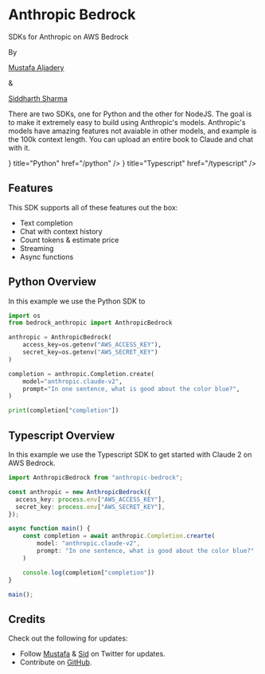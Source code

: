 
<div className="flex flex-col justify-center items-center w-full mt-12">
  <h1 className="text-6xl font-bold text-[#363636]">Anthropic Bedrock</h1>
</div>

<div className="flex text-center flex-col justify-center items-center mt-6 text-xl text-gray-400 font-medium">
  SDKs for Anthropic on AWS Bedrock
</div>

<div className="flex mt-4 text-sm font-medium text-gray-600 flex-row justify-center space-x-1 items-center">
  <p>By</p>
  <a
    href="https://www.maxaljadery.com/"
    target="_blank"
    className="text-blue-700 hover:opacity-80"
  >
    Mustafa Aljadery
  </a>
  <p>&</p>
  <a
    href="https://stanford.edu/~sidshr/"
    target="_blank"
    className="text-blue-700 hover:opacity-80"
  >
    Siddharth Sharma
  </a>
</div>

There are two SDKs, one for Python and the other for NodeJS. The goal is to make it extremely easy to build using Anthropic's models. Anthropic's models have amazing features not avaiable in other models, and example is the 100k context length. You can upload an entire book to Claude and chat with it.

<Cards className="flex flex-row pt-8 w-full">
  <Card
    icon={<img src="/python.png" width={24} height={24} />}
    title="Python"
    href="/python"
  />
  <Card
    icon={
      <svg
        width="24"
        height="24"
        viewBox="0 0 24 24"
        fill="none"
        xmlns="http://www.w3.org/2000/svg"
        className="my-auto"
      >
        <g clip-path="url(#clip0_18_2)">
          <path d="M0 12V0H24V24H0" fill="#007ACC" />
          <path
            d="M5.26202 12.0418V13.0198H8.38202V21.8998H10.596V13.0198H13.716V12.0598C13.716 11.5198 13.716 11.0818 13.692 11.0698C13.692 11.0518 11.79 11.0458 9.48002 11.0458L5.28002 11.0638V12.0478L5.26202 12.0418ZM19.284 11.0398C19.896 11.1838 20.364 11.4598 20.784 11.8978C21.006 12.1378 21.336 12.5578 21.36 12.6658C21.36 12.7018 20.322 13.4038 19.692 13.7938C19.668 13.8118 19.572 13.7098 19.476 13.5538C19.164 13.1098 18.846 12.9178 18.348 12.8818C17.628 12.8338 17.148 13.2118 17.148 13.8418C17.148 14.0338 17.184 14.1418 17.256 14.2978C17.418 14.6278 17.718 14.8258 18.648 15.2338C20.364 15.9718 21.108 16.4578 21.558 17.1538C22.068 17.9338 22.182 19.1578 21.84 20.0758C21.456 21.0778 20.52 21.7558 19.182 21.9778C18.762 22.0498 17.802 22.0378 17.352 21.9598C16.392 21.7798 15.474 21.2998 14.91 20.6818C14.688 20.4418 14.262 19.7998 14.286 19.7578L14.514 19.6138L15.414 19.0918L16.092 18.6958L16.248 18.9058C16.446 19.2178 16.89 19.6378 17.148 19.7818C17.928 20.1838 18.972 20.1298 19.488 19.6618C19.71 19.4578 19.806 19.2418 19.806 18.9418C19.806 18.6658 19.764 18.5398 19.626 18.3298C19.434 18.0658 19.05 17.8498 17.97 17.3698C16.728 16.8418 16.2 16.5058 15.708 15.9898C15.426 15.6778 15.168 15.1918 15.048 14.7898C14.958 14.4418 14.928 13.5898 15.012 13.2478C15.27 12.0478 16.176 11.2078 17.472 10.9678C17.892 10.8838 18.882 10.9198 19.296 11.0278L19.284 11.0398Z"
            fill="white"
          />
        </g>
        <defs>
          <clipPath id="clip0_18_2">
            <rect width="24" height="24" fill="white" />
          </clipPath>
        </defs>
      </svg>
    }
    title="Typescript"
    href="/typescript"
  />
</Cards>

## Features

This SDK supports all of these features out the box:

- Text completion
- Chat with context history
- Count tokens & estimate price
- Streaming
- Async functions

## Python Overview

In this example we use the Python SDK to

```python
import os
from bedrock_anthropic import AnthropicBedrock

anthropic = AnthropicBedrock(
    access_key=os.getenv("AWS_ACCESS_KEY"),
    secret_key=os.getenv("AWS_SECRET_KEY")
)

completion = anthropic.Completion.create(
    model="anthropic.claude-v2",
    prompt="In one sentence, what is good about the color blue?",
)

print(completion["completion"])
```

## Typescript Overview

In this example we use the Typescript SDK to get started with Claude 2 on AWS Bedrock.

```typescript
import AnthropicBedrock from "anthropic-bedrock";

const anthropic = new AnthropicBedrock({
  access_key: process.env["AWS_ACCESS_KEY"],
  secret_key: process.env["AWS_SECRET_KEY"],
});

async function main() {
    const completion = await anthropic.Completion.crearte(
        model: "anthropic.claude-v2",
        prompt: "In one sentence, what is good about the color blue?"
    )

    console.log(completion["completion"])
}

main();
```

## Credits

Check out the following for updates:

- Follow [Mustafa](https://twitter.com/maxaljadery) & [Sid](https://twitter.com/siddrrsh) on Twitter for updates.
- Contribute on [GitHub](https://github.com/mustafaaljadery/anthropic-bedrock).

